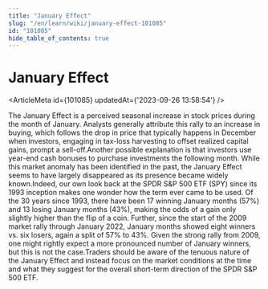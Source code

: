 ```yaml
---
title: "January Effect"
slug: "/en/learn/wiki/january-effect-101085"
id: "101085"
hide_table_of_contents: true
---
```



# January Effect

<ArticleMeta id={101085} updatedAt={'2023-09-26 13:58:54'} />
<div className='border-solid border-b border-t-0 my-4 border-[var(--ifm-color-gray-300)]' />

The January Effect is a perceived seasonal increase in stock prices during the month of January. Analysts generally attribute this rally to an increase in buying, which follows the drop in price that typically happens in December when investors, engaging in tax-loss harvesting to offset realized capital gains, prompt a sell-off.Another possible explanation is that investors use year-end cash bonuses to purchase investments the following month. While this market anomaly has been identified in the past, the January Effect seems to have largely disappeared as its presence became widely known.Indeed, our own look back at the SPDR S&P 500 ETF (SPY) since its 1993 inception makes one wonder how the term ever came to be used. Of the 30 years since 1993, there have been 17 winning January months (57%) and 13 losing January months (43%), making the odds of a gain only slightly higher than the flip of a coin. Further, since the start of the 2009 market rally through January 2022, January months showed eight winners vs. six losers, again a split of 57% to 43%. Given the strong rally from 2009, one might rightly expect a more pronounced number of January winners, but this is not the case.Traders should be aware of the tenuous nature of the January Effect and instead focus on the market conditions at the time and what they suggest for the overall short-term direction of the SPDR S&P 500 ETF.
